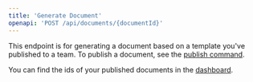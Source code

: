 ```yaml
---
title: 'Generate Document'
openapi: 'POST /api/documents/{documentId}'
---
```


This endpoint is for generating a document based on a template you've published to a team. To publish a document, see the [publish command](a/cli#htmldocs-publish-file).

You can find the ids of your published documents in the [dashboard](https://htmldocs.com/dashboard).
